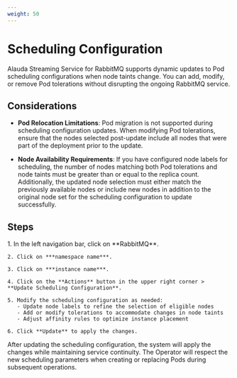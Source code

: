 ```yaml
---
weight: 50
---
```


# Scheduling Configuration

Alauda Streaming Service for RabbitMQ supports dynamic updates to Pod scheduling configurations when node taints change. You can add, modify, or remove Pod tolerations without disrupting the ongoing RabbitMQ service.

## Considerations

- **Pod Relocation Limitations**: Pod migration is not supported during scheduling configuration updates. When modifying Pod tolerations, ensure that the nodes selected post-update include all nodes that were part of the deployment prior to the update.

- **Node Availability Requirements**: If you have configured node labels for scheduling, the number of nodes matching both Pod tolerations and node taints must be greater than or equal to the replica count. Additionally, the updated node selection must either match the previously available nodes or include new nodes in addition to the original node set for the scheduling configuration to update successfully.

## Steps

<Tabs>
  <Tab label="Web Console">
    1. In the left navigation bar, click on **RabbitMQ**.

    2. Click on ***namespace name***.

    3. Click on ***instance name***.

    4. Click on the **Actions** button in the upper right corner > **Update Scheduling Configuration**.

    5. Modify the scheduling configuration as needed:
       - Update node labels to refine the selection of eligible nodes
       - Add or modify tolerations to accommodate changes in node taints
       - Adjust affinity rules to optimize instance placement

    6. Click **Update** to apply the changes.
  </Tab>
</Tabs>

After updating the scheduling configuration, the system will apply the changes while maintaining service continuity. The Operator will respect the new scheduling parameters when creating or replacing Pods during subsequent operations.

